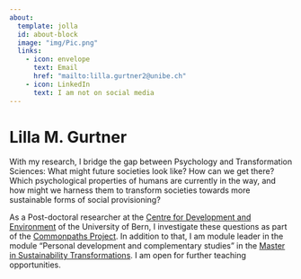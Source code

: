 ```yaml
---
about:
  template: jolla
  id: about-block
  image: "img/Pic.png"
  links:
    - icon: envelope
      text: Email
      href: "mailto:lilla.gurtner2@unibe.ch"  
    - icon: LinkedIn
      text: I am not on social media
---
```



<!---
workflow: 
- change in CV: 
  - add new line to .csv files in cv/[].csv
  - render website
  - add / commit / push
  
  
- change in publications: and others
  - add new item in publications/index_pub.qmd
  - render website
  - add / commi / push
  
  
  

--->


::: {#about-block}
:::

# Lilla M. Gurtner

With my research, I bridge the gap between Psychology and Transformation Sciences: What might future societies look like? How can we get there? Which psychological properties of humans are currently in the way, and how might we harness them to transform societies towards more sustainable forms of social provisioning?

As a Post-doctoral researcher at the [Centre for Development and Environment](https://www.cde.unibe.ch/about_us/personen/dr_gurtner_lilla/index_eng.html) of the University of Bern, I investigate these questions as part of the [Commonpaths Project](https://commonpaths.unibe.ch/). In addition to that, I am module leader in the module "Personal development and complementary studies" in the [Master in Sustainability Transformations](https://www.cde.unibe.ch/studies/master_in_sustainability_transformations/index_eng.html). I am open for further teaching opportunities. 


